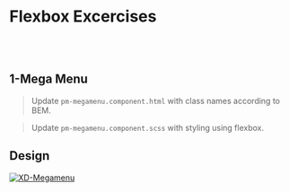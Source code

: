 
<Meta title="Exercises/Flexbox Exercises" />


# Flexbox Excercises

<br></br>

## 1-Mega Menu

> Update `pm-megamenu.component.html` with class names according to BEM.

> Update `pm-megamenu.component.scss` with styling using flexbox.






## Design

[![XD-Megamenu](https://img.shields.io/badge/-Megamenu-%235c5c5c?logo=adobexd&labelColor=450034)](https://xd.adobe.com/view/3ff4c180-5eee-4b0f-941c-2de05a13ccd2-6aa7/screen/05e04bbb-c59d-4ad7-86ed-fa51fa6fe074/)

